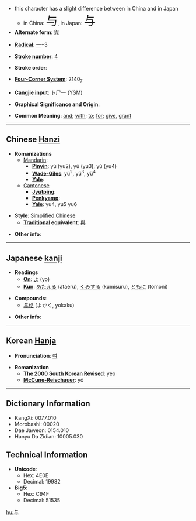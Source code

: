 *this character has a slight difference between in China and in Japan
**in China: <font size="6"><font lang="zh">与</font></font>, in Japan: <font size="6"><font lang="ja">与</font></font>
* '''Alternate form''': [[與]]

* '''[[Wiktionary:Chinese radical index| Radical]]''': [[Wiktionary:Chinese radical index 一|一]]+3

* '''[[Wiktionary:Chinese total strokes index|Stroke number]]''': [[Wiktionary:Chinese total strokes index 4|4]]

* '''Stroke order''': 

* '''[[Wiktionary:Chinese four corner index|Four-Corner System]]''': 2140<sub>7</sub>

* '''[[Wiktionary:Chinese Cangjie index|Cangjie input]]''': 卜尸一 (YSM)

* '''Graphical Significance and Origin''': 

* '''Common Meaning''': [[and]]; [[with]]; [[to]]; [[for]]; [[give]], [[grant]]

----

== Chinese [[Hanzi]] ==

* '''Romanizations'''
** [[Mandarin]]:
*** '''[[Pinyin]]''': yú (yu2), yǔ (yu3), yù (yu4)
*** '''[[Wade-Giles]]''': yü<sup>2</sup>, yü<sup>3</sup>, yü<sup>4</sup>
*** '''[[Yale]]''': 
**[[Cantonese]]
***'''[[Jyutping]]''':
***'''[[Penkyamp]]''': 
***'''[[Yale]]''': yu4, yu5 yu6

* '''Style''': [[Simplified Chinese]] 
** '''[[Traditional Chinese|Traditional]] equivalent''': [[與]]

* '''Other info''': 

----

== Japanese [[kanji]] ==

* '''Readings'''
** '''[[On]]''': [[よ]] (yo)
** '''[[Kun]]''': [[あたえる]] (ataeru), [[くみする]] (kumisuru), [[ともに]] (tomoni)

* '''Compounds''':
**[[与格]] (よかく, yokaku)

* '''Other info''':  

----

== Korean [[Hanja]] ==

* '''Pronunciation''': [[여]]

* '''Romanization'''
** '''[[The 2000 South Korean Revised Romanization|The 2000 South Korean Revised]]''': yeo
** '''[[McCune-Reischauer]]''': yŏ

----

== Dictionary Information ==

* KangXi: 0077.010
* Morobashi: 00020
* Dae Jaweon: 0154.010
* Hanyu Da Zidian: 10005.030

== Technical Information ==

* '''Unicode''':
** Hex: 4E0E
** Decimal: 19982
* '''Big5''':
** Hex: C94F
** Decimal: 51535

[[hu:与]]